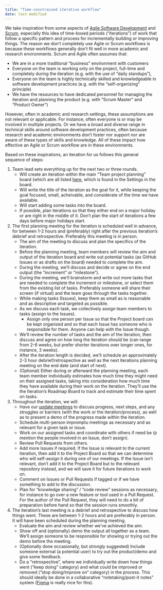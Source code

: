 ```yaml
---
title: "Time-constrained iterative workflow"
date: last-modified
---
```


We take inspiration from some aspects of [Agile Software
Development](https://agilemanifesto.org/) and
[Scrum](https://www.scrum.org/resources/what-scrum-module), especially this idea
of time-boxed periods ("iterations") of work that follow a specific pattern and process
for incrementally building or improving things. The reason we don't completely use Agile or Scrum workflows is because these workflows generally don't fit well in more academic and research environments. Scrum and Agile often assumes that:

- We are in a more traditional "business" environment with customers
- Everyone on the team is working only on the project, full-time and completely during the iteration (e.g. with the use of "daily standups"),
- Everyone on the team is highly technically skilled and knowledgeable in software development practices (e.g. with the "self-organizing" principle)
- We have the resources to have dedicated personnel for managing the iteration and planning the product (e.g. with "Scrum Master" and "Product Owner")

However, often in academic and research settings, these assumptions are not relevant or applicable. For instance, often everyone is or may be involved in multiple projects. Or we have a broad and diverse range in technical skills around software development practices, often because research and academic environments don't foster nor support nor are aware of these types of skills and knowledge. All of these impact how effective an Agile or Scrum workflow are in these environments.

Based on these inspirations, an iteration for us follows this general sequence of steps:

1. Team lead sets everything up for the next two or three rounds.
    - Will create an iteration within the main "Team project planning" board (which are all listed [here](https://github.com/orgs/seedcase-project/projects/), which is found in the Settings in the board.
    - Will write the title of the iteration as the goal for it, while keeping the goal focused, small, acheivable, and considerate of the time we have available.
    - Will start adding some tasks into the board.
    - If possible, plan iterations so that they either end on a major holiday or are right in the middle of it. Don't plan the start of iterations a few days before major holidays start.

2. The first planning meeting for the iteration is scheduled well in advance, for between 1-2 hours and (preferably) right after the previous iteration's debrief and retrospective. Preferably this meeting is in person.
    - The aim of the meeting to discuss and plan the specifics of the iteration.
    - Before the planning meeting, team members will review the aim and output of the iteration board and write out potential tasks (as GitHub Issues or as drafts on the board) needed to complete the aim.
    - During the meeting, we'll discuss and decide or agree on the end output (the "increment" or "milestone").
    - During the meeting, we'll brainstorm and write out more tasks that are needed to complete the increment or milestone, or select them from the existing list of tasks. Preferably someone will share their screen (if virtual) and the team goes through the tasks together.
    - While making tasks (Issues), keep them as small as is reasonable and as descriptive and targeted as possible.
    - As we discuss each task, we collectively assign team members to tasks (assign to the Issues).
        - Assign only one person per Issue so that the Project board can be kept organized and so that each Issue has someone who is responsible for them. Anyone can help with the Issue though.
    - We'll review the number of tasks and the aim of the iteration, then discuss and agree on how long the iteration should be (can range from 2-6 weeks, but prefer shorter iterations over longer ones, for instance, 3 weeks).
    - After the iteration length is decided, we'll schedule an approximately 2-3 hour debrief/retrospective as well as the next iterations planning meeting on the end date (and start of next).
    - (Optional) Either during or afterward the planning meeting, each team member individually estimates how much time they might need on their assigned tasks, taking into consideration how much time they have available during their work on the iteration. They'll use the the Iteration's Roadmap Board to track and estimate their time spent on tasks.

3. Throughout the iteration, we will:
    - Have our [update meetings](update-meetings.qmd) to discuss progress, next steps, and any struggles or barriers (with the work or the iteration/process), as well as to present a demo of the progress made within the iteration.
    - Schedule multi-person impromptu meetings as necessary and as relevant for a given task or issue.
    - Work on our assigned tasks and coordinate with others if need be (`@` mention the people involved in an Issue, don't assign).
    - Review Pull Requests from others.
    - Add more Issues if required. If the Issue is relevant to the current iteration, then add it to the Project Board so that we can determine who will self-assign it during one of our meetings. If the Issue isn't relevant, don't add it to the Project Board but to the relevant repository instead, and we will save it for future iterations to work on. 
    - Comment on Issues or Pull Requests if tagged or if we have something to add to the discussion.
    - Plan for "knowledge sharing" / "code review" sessions as necessary, for instance to go over a new feature or tool used in a Pull Request. For the author of the Pull Request, they will need to do a bit of preparation before hand so that the session runs smoothly.

4. The iteration's last meeting is a debrief and retrospective to discuss how things went. These are between 1-2 hours and are preferably in person. It will have been scheduled during the planning meeting. 
    - Evaluate the aim and review whether we've achieved the aim.
    - Show off and (optionally) demo the output all together as a team. We'll assign someone to be responsible for showing or trying out the demo before the meeting.
    - (Optionally done occasionally, but strongly suggested) Include someone external (a potential user) to try out the product/demo and give some feedback.
    - Do a "retrospective", where we individually write down how things went ("keep doing" category) and what could be improved or removed ("stop doing/improve on" category) in the process. This should ideally be done in a collaborative "notetaking/post-it notes" system ([Figma](https://www.figma.com/) is really nice for this).
